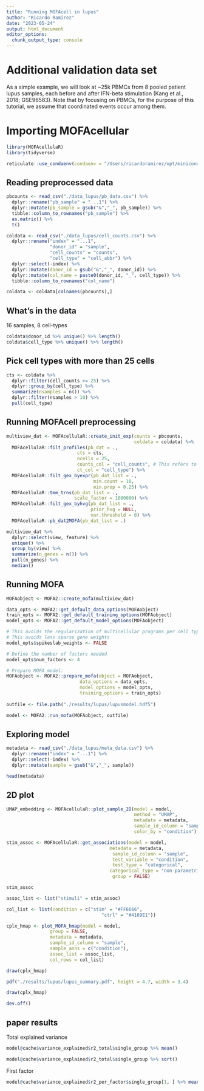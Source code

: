 ```yaml
---
title: "Running MOFAcell in lupus"
author: "Ricardo Ramirez"
date: "2023-05-24"
output: html_document
editor_options: 
  chunk_output_type: console
---
```


# Additional validation data set

As a simple example, we will look at ~25k PBMCs from 8 pooled patient lupus samples, each before and after IFN-beta stimulation (Kang et al., 2018; GSE96583). Note that by focusing on PBMCs, for the purpose of this tutorial, we assume that coordinated events occur among them.

# Importing MOFAcellular

```r
library(MOFAcellulaR)
library(tidyverse)
```

```r
reticulate::use_condaenv(condaenv = "/Users/ricardoramirez/opt/miniconda3/envs/MOFA")
```

## Reading preprocessed data

```r
pbcounts <- read_csv("./data_lupus/pb_data.csv") %>%
  dplyr::rename("pb_sample" = "...1") %>%
  dplyr::mutate(pb_sample = gsub("&","_", pb_sample)) %>%
  tibble::column_to_rownames("pb_sample") %>%
  as.matrix() %>%
  t()
```

```r
coldata <- read_csv("./data_lupus/cell_counts.csv") %>%
  dplyr::rename("index" = "...1",
                "donor_id" = "sample",
                "cell_counts" = "counts",
                "cell_type" = "cell_abbr") %>% 
  dplyr::select(-index) %>%
  dplyr::mutate(donor_id = gsub("&","_", donor_id)) %>%
  dplyr::mutate(col_name = paste0(donor_id, "_", cell_type)) %>%
  tibble::column_to_rownames("col_name")

coldata <- coldata[colnames(pbcounts),]
```

## What's in the data

16 samples, 8 cell-types

```r
coldata$donor_id %>% unique() %>% length()
coldata$cell_type %>% unique() %>% length()
```

## Pick cell types with more than 25 cells

```r
cts <- coldata %>%
  dplyr::filter(cell_counts >= 25) %>%
  dplyr::group_by(cell_type) %>%
  summarize(nsamples = n()) %>%
  dplyr::filter(nsamples > 10) %>%
  pull(cell_type)
```

## Running MOFAcell preprocessing

```r
multiview_dat <- MOFAcellulaR::create_init_exp(counts = pbcounts,  
                                               coldata = coldata) %>%
  MOFAcellulaR::filt_profiles(pb_dat = .,
                          cts = cts,
                          ncells = 25,
                          counts_col = "cell_counts", # This refers to the column name in testcoldata where the number of cells per profile was stored
                          ct_col = "cell_type") %>%
  MOFAcellulaR::filt_gex_byexpr(pb_dat_list = .,
                                min.count = 10,
                                min.prop = 0.25) %>%
  MOFAcellulaR::tmm_trns(pb_dat_list = .,
                         scale_factor = 1000000) %>%
  MOFAcellulaR::filt_gex_byhvg(pb_dat_list = .,
                               prior_hvg = NULL,
                               var.threshold = 0) %>%
  MOFAcellulaR::pb_dat2MOFA(pb_dat_list = .)
```

```r
multiview_dat %>% 
  dplyr::select(view, feature) %>% 
  unique() %>% 
  group_by(view) %>% 
  summarize(n_genes = n()) %>% 
  pull(n_genes) %>%
  median()
```

## Running MOFA

```r
MOFAobject <- MOFA2::create_mofa(multiview_dat)

data_opts <- MOFA2::get_default_data_options(MOFAobject)
train_opts <- MOFA2::get_default_training_options(MOFAobject)
model_opts <- MOFA2::get_default_model_options(MOFAobject)

# This avoids the regularization of multicellular programs per cell type.
# This avoids less sparse gene weights
model_opts$spikeslab_weights <- FALSE 

# Define the number of factors needed
model_opts$num_factors <- 4

# Prepare MOFA model:
MOFAobject <- MOFA2::prepare_mofa(object = MOFAobject,
                           data_options = data_opts,
                           model_options = model_opts,
                           training_options = train_opts)
  
outfile <- file.path("./results/lupus/lupusmodel.hdf5")

model <- MOFA2::run_mofa(MOFAobject, outfile)
```

## Exploring model

```r
metadata <- read_csv("./data_lupus/meta_data.csv") %>%
  dplyr::rename("index" = "...1") %>%
  dplyr::select(-index) %>%
  dplyr::mutate(sample = gsub("&","_", sample)) 

head(metadata)
```

## 2D plot

```r
UMAP_embedding <- MOFAcellulaR::plot_sample_2D(model = model,
                                               method = "UMAP",
                                               metadata = metadata,
                                               sample_id_column = "sample",
                                               color_by = "condition")
```

```r
stim_assoc <- MOFAcellulaR::get_associations(model = model,
                                      metadata = metadata,
                                       sample_id_column = "sample",
                                       test_variable = "condition",
                                       test_type = "categorical",
                                      categorical_type = "non-parametric",
                                       group = FALSE)

stim_assoc
```

```r
assoc_list <- list("stimuli" = stim_assoc)

col_list <- list(condition = c("stim" = "#FF6666", 
                                   "ctrl" = "#4169E1"))

cplx_hmap <- plot_MOFA_hmap(model = model,
                group = FALSE,
                metadata = metadata,
                sample_id_column = "sample",
                sample_anns = c("condition"),
                assoc_list = assoc_list,
                col_rows = col_list)

draw(cplx_hmap)

pdf("./results/lupus/lupus_summary.pdf", height = 4.7, width = 3.4)

draw(cplx_hmap)

dev.off()
```

## paper results

Total explained variance

```r
model@cache$variance_explained$r2_total$single_group %>% mean()
```

```r
model@cache$variance_explained$r2_total$single_group %>% sort()
```
First factor

```r
model@cache$variance_explained$r2_per_factor$single_group[1, ] %>% mean()
```







